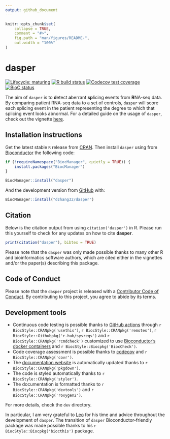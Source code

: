 ```yaml
---
output: github_document
---
```


<!-- README.md is generated from README.Rmd. Please edit that file -->

```r
knitr::opts_chunk$set(
    collapse = TRUE,
    comment = "#>",
    fig.path = "man/figures/README-",
    out.width = "100%"
)
```

# dasper

<!-- badges: start -->
[![Lifecycle: maturing](https://img.shields.io/badge/lifecycle-maturing-blue.svg)](https://www.tidyverse.org/lifecycle/#maturing)
[![R build status](https://github.com/dzhang32/dasper/workflows/R-CMD-check-bioc/badge.svg)](https://github.com/dzhang32/dasper/actions)
[![Codecov test coverage](https://codecov.io/gh/dzhang32/dasper/branch/master/graph/badge.svg)](https://codecov.io/gh/dzhang32/dasper?branch=master)
[![BioC status](http://www.bioconductor.org/shields/build/release/bioc/dasper.svg)](https://bioconductor.org/checkResults/release/bioc-LATEST/dasper)
<!-- badges: end -->

The aim of `dasper` is to **d**etect **a**berrant **sp**licing **e**vents from **R**NA-seq data. By comparing patient RNA-seq data to a set of controls, `dasper` will score each splicing event in the patient representing the degree to which that splicing event looks abnormal. For a detailed guide on the usage of `dasper`, check out the vignette [here](https://dzhang32.github.io/dasper/articles/dasper.html). 

## Installation instructions

Get the latest stable `R` release from [CRAN](http://cran.r-project.org/). Then install `dasper` using from [Bioconductor](http://bioconductor.org/) the following code:

```r
if (!requireNamespace("BiocManager", quietly = TRUE)) {
    install.packages("BiocManager")
}

BiocManager::install("dasper")
```

And the development version from [GitHub](https://github.com/) with:

```r
BiocManager::install("dzhang32/dasper")
```

## Citation

Below is the citation output from using `citation('dasper')` in R. Please
run this yourself to check for any updates on how to cite __dasper__.

```r
print(citation("dasper"), bibtex = TRUE)
```

Please note that the `dasper` was only made possible thanks to many other R and bioinformatics software authors, which are cited either in the vignettes and/or the paper(s) describing this package.

## Code of Conduct

Please note that the `dasper` project is released with a [Contributor Code of Conduct](https://contributor-covenant.org/version/2/0/CODE_OF_CONDUCT.html). By contributing to this project, you agree to abide by its terms.

## Development tools

* Continuous code testing is possible thanks to [GitHub actions](https://www.tidyverse.org/blog/2020/04/usethis-1-6-0/)  through `r BiocStyle::CRANpkg('usethis')`, `r BiocStyle::CRANpkg('remotes')`, `r BiocStyle::Githubpkg('r-hub/sysreqs')` and `r BiocStyle::CRANpkg('rcmdcheck')` customized to use [Bioconductor's docker containers](https://www.bioconductor.org/help/docker/) and `r BiocStyle::Biocpkg('BiocCheck')`.
* Code coverage assessment is possible thanks to [codecov](https://codecov.io/gh) and `r BiocStyle::CRANpkg('covr')`.
* The [documentation website](http://dzhang32.github.io/dasper) is automatically updated thanks to `r BiocStyle::CRANpkg('pkgdown')`.
* The code is styled automatically thanks to `r BiocStyle::CRANpkg('styler')`.
* The documentation is formatted thanks to `r BiocStyle::CRANpkg('devtools')` and `r BiocStyle::CRANpkg('roxygen2')`.

For more details, check the `dev` directory.

In particular, I am very grateful to [Leo](http://lcolladotor.github.io/) for his time and advice throughout the development of `dasper`. The transition of `dasper` Bioconductor-friendly package was made possible thanks to his `r BiocStyle::Biocpkg('biocthis')` package. 

